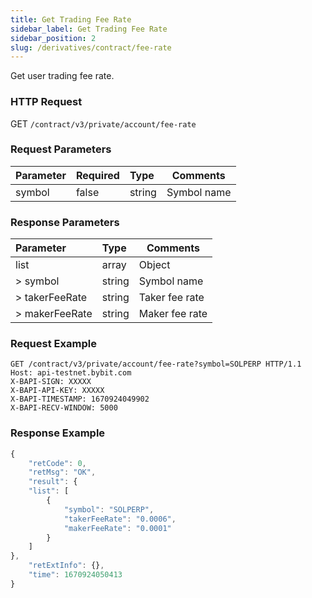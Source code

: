 ```yaml
---
title: Get Trading Fee Rate
sidebar_label: Get Trading Fee Rate
sidebar_position: 2
slug: /derivatives/contract/fee-rate
---
```



Get user trading fee rate.

### HTTP Request
GET `/contract/v3/private/account/fee-rate`

### Request Parameters
| Parameter | Required | Type | Comments|
|:----- |:-------|:-----|------ |
|symbol |false |string |Symbol name|

### Response Parameters
| Parameter | Type | Comments|
|:----- |:-----|------ |
|list |array |Object |
|> symbol |string |Symbol name |
|> takerFeeRate |string |Taker fee rate |
|> makerFeeRate |string |Maker fee rate |

### Request Example

<Tabs>
<TabItem value="console" label="console">

```http
GET /contract/v3/private/account/fee-rate?symbol=SOLPERP HTTP/1.1
Host: api-testnet.bybit.com
X-BAPI-SIGN: XXXXX
X-BAPI-API-KEY: XXXXX
X-BAPI-TIMESTAMP: 1670924049902
X-BAPI-RECV-WINDOW: 5000
```

</TabItem>
</Tabs>

### Response Example

<Tabs>
<TabItem value="js response" label="response">

```javascript
{
    "retCode": 0,
    "retMsg": "OK",
    "result": {
    "list": [
        {
            "symbol": "SOLPERP",
            "takerFeeRate": "0.0006",
            "makerFeeRate": "0.0001"
        }
    ]
},
    "retExtInfo": {},
    "time": 1670924050413
}
```
</TabItem>
</Tabs>